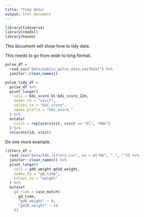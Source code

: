 ```yaml
---
title: "Tidy data"
output: html_document
---
```


```r
library(tidyverse)
library(readxl)
library(haven)
```


This document will show how to tidy data.

This needs to go from wide to long format.


```r
pulse_df = 
  read_sas("data/public_pulse_data.sas7bdat") %>% 
  janitor::clean_names()

pulse_tidy_df = 
  pulse_df %>% 
  pivot_longer(
    cols = bdi_score_bl:bdi_score_12m,
    names_to = "visit",
    values_to = "bdi_score",
    names_prefix = "bdi_score_"
  ) %>% 
  mutate(
    visit = replace(visit, visit == "bl", "00m")
  ) %>% 
  relocate(id, visit)
```


Do one more example.

```r
litters_df = 
  read_csv("data/FAS_litters.csv", na = c("NA", ".", "")) %>% 
  janitor::clean_names() %>% 
  pivot_longer(
    cols = gd0_weight:gd18_weight,
    names_to = "gd_time",
    values_to = "weight"
  ) %>% 
  mutate(
    gd_time = case_match(
      gd_time,
      "gd0_weight" ~ 0,
      "gd18_weight" ~ 18
    ))
```



